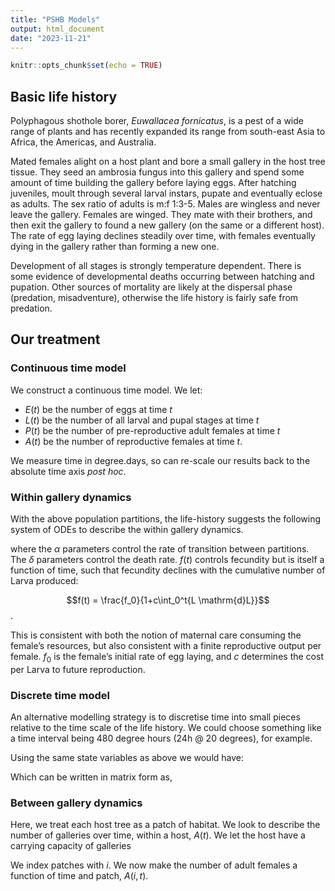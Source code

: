 ```yaml
---
title: "PSHB Models"
output: html_document
date: "2023-11-21"
---
```


```r
knitr::opts_chunk$set(echo = TRUE)
```

## Basic life history

Polyphagous shothole borer, *Euwallacea fornicatus*, is a pest of a wide range of plants and has recently expanded its range from south-east Asia to Africa, the Americas, and Australia.

Mated females alight on a host plant and bore a small gallery in the host tree tissue. They seed an ambrosia fungus into this gallery and spend some amount of time building the gallery before laying eggs.  After hatching juveniles, moult through several larval instars, pupate and eventually eclose as adults.  The sex ratio of adults is m:f 1:3-5. Males are wingless and never leave the gallery.  Females are winged. They mate with their brothers, and then exit the gallery to found a new gallery (on the same or a different host).  The rate of egg laying declines steadily over time, with females eventually dying in the gallery rather than forming a new one.

Development of all stages is strongly temperature dependent.  There is some evidence of developmental deaths occurring between hatching and pupation. Other sources of mortality are likely at the dispersal phase (predation, misadventure), otherwise the life history is fairly safe from predation.  

## Our treatment

### Continuous time model

We construct a continuous time model. We let:

  * $E(t)$ be the number of eggs at time $t$
  * $L(t)$ be the number of all larval and pupal stages at time $t$
  * $P(t)$ be the number of pre-reproductive adult females at time $t$
  * $A(t)$ be the number of reproductive females at time $t$.
  
We measure time in degree.days, so can re-scale our results back to the absolute time axis *post hoc*.

### Within gallery dynamics

With the above population partitions, the life-history suggests the following system of ODEs to describe the within gallery dynamics.

\begin{align}
\frac{\mathrm{d}E}{\mathrm{d}t} &= f(t)A-\alpha_EE, A(0) = 1 \\
\frac{\mathrm{d}L}{\mathrm{d}t} &= \alpha_EE-\alpha_LL - \delta_LL \\
\frac{\mathrm{d}P}{\mathrm{d}t} &= \alpha_LL-\alpha_PP \\
\frac{\mathrm{d}A}{\mathrm{d}t} &= \alpha_PP-\delta_AA \\
\end{align}

where the $\alpha$ parameters control the rate of transition between partitions.  The $\delta$ parameters control the death rate.  $f(t)$ controls fecundity but is itself a function of time, such that fecundity declines with the cumulative number of Larva produced:

$$f(t) = \frac{f_0}{1+c\int_0^t{L \mathrm{d}L}}$$.

This is consistent with both the notion of maternal care consuming the female's resources, but also consistent with a finite reproductive output per female.  $f_0$ is the female's initial rate of egg laying, and $c$ determines the cost per Larva to future reproduction.

### Discrete time model

An alternative modelling strategy is to discretise time into small pieces relative to the time scale of the life history.  We could choose something like a time interval being 480 degree hours (24h @ 20 degrees), for example.

Using the same state variables as above we would have:

\begin{align}
E(t+1) = E(t) + fA(t) - \alpha_EE(t) 
L(t+1) = L(t) + \alpha_EE(t) - \alpah_LL - \delta_LL
P(t+1) = P(t) + \alpah_LL - \alpha_PP
A(t+1) = A(t) + \alpha_PP - \delta_AA
\end{align}

Which can be written in matrix form as,



### Between gallery dynamics

Here, we treat each host tree as a patch of habitat.  We look to describe the number of galleries over time, within a host, $A(t)$.  We let the host have a carrying capacity of galleries



We index patches with $i$.  We now make the number of adult females a function of time and patch, $A(i, t)$.